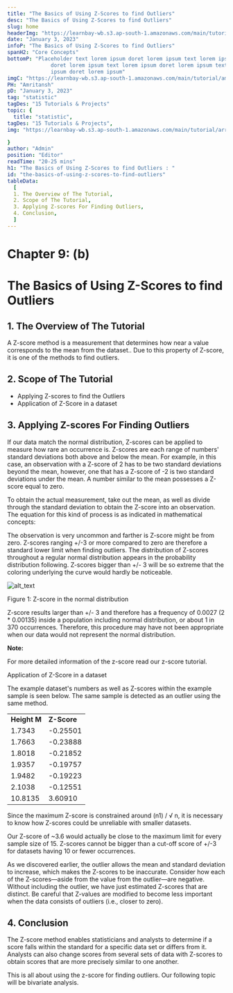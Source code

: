 ```yaml
---
title: "The Basics of Using Z-Scores to find Outliers"
desc: "The Basics of Using Z-Scores to find Outliers"
slug: home
headerImg: "https://learnbay-wb.s3.ap-south-1.amazonaws.com/main/tutorial/python.png"
date: "January 3, 2023"
infoP: "The Basics of Using Z-Scores to find Outliers"
spanH2: "Core Concepts"
bottomP: "Placeholder text lorem ipsum doret lorem ipsum text lorem ipsum
              doret lorem ipsum text lorem ipsum doret lorem ipsum text lorem
              ipsum doret lorem ipsum"
imgC: "https://learnbay-wb.s3.ap-south-1.amazonaws.com/main/tutorial/amritansh.png"
PH: "Amritansh"
pD: "January 3, 2023"
tag: "statistic"
tagDes: "15 Tutorials & Projects"
topic: {
  title: "statistic",
tagDes: "15 Tutorials & Projects",
img: "https://learnbay-wb.s3.ap-south-1.amazonaws.com/main/tutorial/arrow.png"

}
author: "Admin"
position: "Editor"
readTime: "20-25 mins"
h1: "The Basics of Using Z-Scores to find Outliers : "
id: "the-basics-of-using-z-scores-to-find-outliers"
tableData:
  [
  1. The Overview of The Tutorial, 
  2. Scope of The Tutorial,  
  3. Applying Z-scores For Finding Outliers,  
  4. Conclusion,
  ]
---
```


# **Chapter 9: (b)**


# **The Basics of Using Z-Scores to find Outliers**


## 1. The Overview of The Tutorial

A Z-score method is a measurement that determines how near a value corresponds to the mean from the dataset.. Due to this property of Z-score, it is one of the methods to find outliers.


## 2. Scope of The Tutorial



* Applying Z-scores to find the  Outliers
* Application of Z-Score in a dataset


## 3. Applying Z-scores For Finding Outliers

If our data match the normal distribution, Z-scores can be applied to measure how rare an occurrence is. Z-scores are each range of numbers' standard deviations both above and below the mean. For example, in this case, an observation with a Z-score of 2 has to be two standard deviations beyond the mean, however, one that has a Z-score of -2 is two standard deviations under the mean. A number similar to the mean possesses a Z-score equal to zero.

To obtain the actual measurement, take out the mean, as well as divide through the standard deviation to obtain the Z-score into an observation. The equation for this kind of process is as indicated in mathematical concepts:


The observation is very uncommon and farther is Z-score might be from zero. Z-scores ranging +/-3 or more compared to zero are therefore a standard lower limit when finding outliers. The distribution of Z-scores throughout a regular normal distribution appears in the probability distribution following. Z-scores bigger than +/- 3 will be so extreme that the coloring underlying the curve would hardly be noticeable.



![alt_text](images/image1.png "image_tooltip")


Figure 1: Z-score in the normal distribution

Z-score results larger than +/- 3 and therefore has a frequency of 0.0027 (2 * 0.00135) inside a population including normal distribution, or about 1 in 370 occurrences. Therefore, this procedure may have not been appropriate when our data would not represent the normal distribution.


**Note:**

For more detailed information of the z-score read our z-score tutorial.

Application of Z-Score in a dataset

The example dataset's numbers as well as Z-scores within the example sample is seen below. The same sample is detected as an outlier using the same method.                                                                                         


<table>
  <tr>
   <td><strong>Height M</strong>
   </td>
   <td><strong>Z-Score</strong>
   </td>
  </tr>
  <tr>
   <td>1.7343
   </td>
   <td>-0.25501
   </td>
  </tr>
  <tr>
   <td>1.7663
   </td>
   <td>-0.23888
   </td>
  </tr>
  <tr>
   <td>1.8018
   </td>
   <td>-0.21852
   </td>
  </tr>
  <tr>
   <td>1.9357
   </td>
   <td>-0.19757
   </td>
  </tr>
  <tr>
   <td>1.9482
   </td>
   <td>-0.19223
   </td>
  </tr>
  <tr>
   <td>2.1038
   </td>
   <td>-0.12551
   </td>
  </tr>
  <tr>
   <td>10.8135
   </td>
   <td>3.60910
   </td>
  </tr>
</table>


Since the maximum Z-score is constrained around (n1) / √ n, it is necessary to know how Z-scores could be unreliable with smaller datasets. 

Our Z-score of ~3.6 would actually be close to the maximum limit for every sample size of 15. Z-scores cannot be bigger than a cut-off score of +/-3 for datasets having 10 or fewer occurrences.

As we discovered earlier, the outlier allows the mean and standard deviation to increase, which makes the Z-scores to be inaccurate. Consider how each of the Z-scores—aside from the value from the outlier—are negative. Without including the outlier, we have just estimated Z-scores that are distinct. Be careful that Z-values are modified to become less important when the data consists of outliers (i.e., closer to zero).


## 4. Conclusion

The Z-score method enables statisticians and analysts to determine if a score falls within the standard for a specific data set or differs from it. Analysts can also change scores from several sets of data with Z-scores to obtain scores that are more precisely similar to one another.

This is all about using the z-score for finding outliers. Our following topic will be bivariate analysis.









